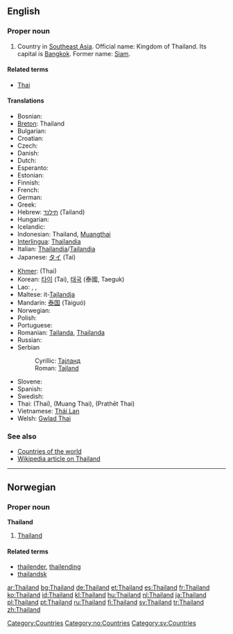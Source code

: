 ==English==
{{wikipedia}}
===Proper noun===
{{en-proper noun}}

# Country in [[Southeast Asia]]. Official name: Kingdom of Thailand. Its capital is [[Bangkok]]. Former name: [[Siam]].

====Related terms====
*[[Thai]]

====Translations====
{{trans-top|Country in Southeast Asia}}
* Bosnian: {{t-|bs|Tajland|m}}
* [[Breton]]: Thailand
* Bulgarian: {{t+|bg|Тайланд|tr=Tailand|sc=Cyrl}}
* Croatian: {{t-|hr|Tajland|m}}
* Czech: {{t-|cs|Thajsko|n}}
* Danish: {{t-|da|Thailand}}
* Dutch: {{t+|nl|Thailand}}
* Esperanto: {{t-|eo|Tajlando|xs=Esperanto}}
* Estonian: {{t-|et|Tai}}
* Finnish: {{t+|fi|Thaimaa}}
* French: {{t+|fr|Thaïlande|f}}
* German: {{t+|de|Thailand|n}}
* Greek: {{t-|el|Ταϊλάνδη|f|tr=Taïlándi|sc=Grek}}
* Hebrew: [[תילנד]] (Tailand)
* Hungarian: {{t+|hu|Thaiföld}}
* Icelandic: {{t+|is|Taíland|n}}
* Indonesian: Thailand, [[Muangthai]]
* [[Interlingua]]: [[Thailandia]]
* Italian: [[Thailandia]]/[[Tailandia]] {{f}}
* Japanese: [[タイ]] (Tai)
{{trans-mid}}
* [[Khmer]]: {{KMchar|[[ថៃ]]}} (Thai)
* Korean: [[타이]] (Tai), [[태국]] (泰國, Taeguk)
* Lao: {{t|lo|ໄທ|tr=thai|sc=Laoo}}, {{t|lo|ເມືອງໄທ|tr=myyang-thai|sc=Laoo}}, {{t|lo|ປະເທດໄທ|tr=patheet-thai|sc=Laoo}}
* Maltese: it-[[Tajlandja]]
* Mandarin: [[泰国]] (Tàiguó)
* Norwegian: {{t-|no|Thailand}}
* Polish: {{t+|pl|Tajlandia}}
* Portuguese: {{t+|pt|Tailândia}}
* Romanian: [[Tailanda]], [[Thailanda]] {{f}}
* Russian: {{t+|ru|Таиланд|m|tr=Tailánd|sc=Cyrl}}
* Serbian
*: Cyrillic: [[Тајланд#Serbian|Тајланд]] {{m}}
*: Roman: [[Tajland#Serbian|Tajland]] {{m}}
* Slovene: {{t+|sl|Tajska|f}}
* Spanish: {{t+|es|Tailandia}}
* Swedish: {{t+|sv|Thailand}}
* Thai: {{THchar|[[ไทย]]}} (Thai), {{THchar|[[เมืองไทย]]}} (Muang Thai), {{THchar|[[ประเทศไทย]]}} (Prathēt Thai)
* Vietnamese: [[Thái Lan]]
* Welsh: [[Gwlad Thai]]
{{trans-bottom}}

===See also===
*[[Appendix:Countries of the world|Countries of the world]]
*[[w:Thailand|Wikipedia article on Thailand]]

[[Category:Countries]]

----

==Norwegian==

===Proper noun===
'''Thailand'''

# [[#English|Thailand]]

====Related terms====
*[[thailender]], [[thailending]]
*[[thailandsk]]

[[Category:no:Countries]]
[[Category:sv:Countries]]

[[ar:Thailand]]
[[bg:Thailand]]
[[de:Thailand]]
[[et:Thailand]]
[[es:Thailand]]
[[fr:Thailand]]
[[ko:Thailand]]
[[id:Thailand]]
[[kl:Thailand]]
[[hu:Thailand]]
[[nl:Thailand]]
[[ja:Thailand]]
[[pl:Thailand]]
[[pt:Thailand]]
[[ru:Thailand]]
[[fi:Thailand]]
[[sv:Thailand]]
[[tr:Thailand]]
[[zh:Thailand]]